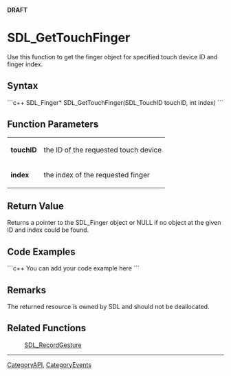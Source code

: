 <!-- # page was renamed from SDL_GetTouch -->
<!-- pragma section-numbers off -->
<!-- pragma camelcase off -->
'''DRAFT'''


<!-- #*^*^*^*^*See http://wiki.libsdl.org/moin.cgi/SGFunctions for details on editing this page*^*^*^*^* -->


= SDL_GetTouchFinger =
Use this function to get the finger object for specified touch device ID and finger index.





== Syntax ==
```c++
SDL_Finger* SDL_GetTouchFinger(SDL_TouchID touchID, int index)
```



== Function Parameters ==
{|
|'''touchID'''
|the ID of the requested touch device
|-
|'''index'''
|the index of the requested finger
|}



== Return Value ==
Returns a pointer to the SDL_Finger object or NULL if no object at the given ID and index could be found.




== Code Examples ==
```c++
You can add your code example here
```



== Remarks ==
The returned resource is owned by SDL and should not be deallocated.


== Related Functions ==
:[[SDL_RecordGesture]]

----
[[CategoryAPI]], [[CategoryEvents]]
<!-- #See the Style Guide for instructions on editing the footer. -->
